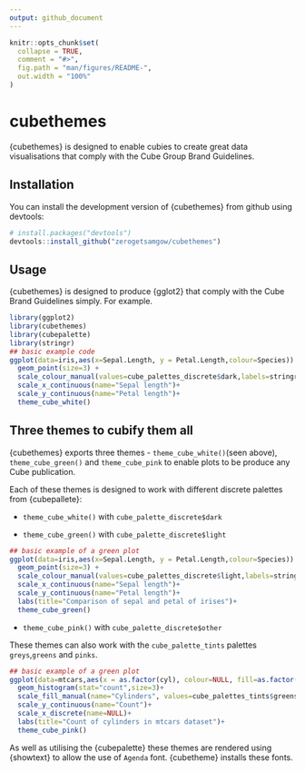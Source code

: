 ```yaml
---
output: github_document
---
```


<!-- README.md is generated from README.Rmd. Please edit that file -->

```r
knitr::opts_chunk$set(
  collapse = TRUE,
  comment = "#>",
  fig.path = "man/figures/README-",
  out.width = "100%"
)
```

# cubethemes

<!-- badges: start -->
<!-- badges: end -->

{cubethemes} is designed to enable cubies to create great data visualisations that comply with the 
Cube Group Brand Guidelines.

## Installation

You can install the development version of {cubethemes} from github using devtools:

``` r
# install.packages("devtools")
devtools::install_github("zerogetsamgow/cubethemes")
```

## Usage

{cubethemes} is designed to produce {gglot2} that comply with the Cube Brand Guidelines simply. For example.

```r
library(ggplot2)
library(cubethemes)
library(cubepalette)
library(stringr)
## basic example code
ggplot(data=iris,aes(x=Sepal.Length, y = Petal.Length,colour=Species)) +
  geom_point(size=3) +
  scale_colour_manual(values=cube_palettes_discrete$dark,labels=stringr::str_to_title) +
  scale_x_continuous(name="Sepal length")+
  scale_y_continuous(name="Petal length")+
  theme_cube_white()
```

## Three themes to cubify them all  

{cubethemes} exports three themes - `theme_cube_white()`(seen above), `theme_cube_green()` and `theme_cube_pink` to enable plots to be produce any Cube publication. 

Each of these themes is designed to work with different discrete palettes from {cubepallete}:

- `theme_cube_white()` with `cube_palette_discrete$dark`

- `theme_cube_green()` with `cube_palette_discrete$light`

```r
## basic example of a green plot
ggplot(data=iris,aes(x=Sepal.Length, y = Petal.Length,colour=Species)) +
  geom_point(size=3) +
  scale_colour_manual(values=cube_palettes_discrete$light,labels=stringr::str_to_title) +
  scale_x_continuous(name="Sepal length")+
  scale_y_continuous(name="Petal length")+
  labs(title="Comparison of sepal and petal of irises")+
  theme_cube_green()
```


- `theme_cube_pink()` with `cube_palette_discrete$other`

These themes can also work with the `cube_palette_tints` palettes `greys`,`greens` and `pinks`. 

```r
## basic example of a green plot
ggplot(data=mtcars,aes(x = as.factor(cyl), colour=NULL, fill=as.factor(cyl), group=cyl)) +
  geom_histogram(stat="count",size=3)+
  scale_fill_manual(name="Cylinders", values=cube_palettes_tints$greens,labels=stringr::str_to_title) +
  scale_y_continuous(name="Count")+
  scale_x_discrete(name=NULL)+
  labs(title="Count of cylinders in mtcars dataset")+
  theme_cube_pink()
```

As well as utilising the {cubepalette} these themes are rendered using {showtext} to allow the use of `Agenda` font. {cubetheme} installs these fonts.
